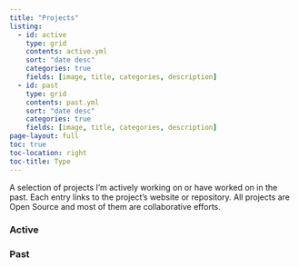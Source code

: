 ```yaml
---
title: "Projects"
listing:
  - id: active
    type: grid
    contents: active.yml
    sort: "date desc"
    categories: true
    fields: [image, title, categories, description]
  - id: past
    type: grid
    contents: past.yml
    sort: "date desc"
    categories: true
    fields: [image, title, categories, description]
page-layout: full
toc: true
toc-location: right
toc-title: Type
---
```


A selection of projects I'm actively working on or have worked on in the past.
Each entry links to the project's website or repository. All projects are Open Source
and most of them are collaborative efforts.

### Active


:::{#active}
:::

### Past

:::{#past}
:::